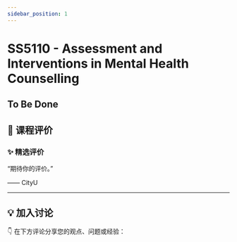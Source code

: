 ```yaml
---
sidebar_position: 1
---
```



# SS5110 - Assessment and Interventions in Mental Health Counselling

## To Be Done

## **💬 课程评价**

### ✨ **精选评价**
<div className={commentStyles.commentBox}>
    <p className={commentStyles.commentText}>
        “期待你的评价。”
    </p>
    <p className={commentStyles.commentAuthor}>—— CityU</p>
</div>

---

## **💡 加入讨论**

👇 在下方评论分享您的观点、问题或经验：
<Utterances />
